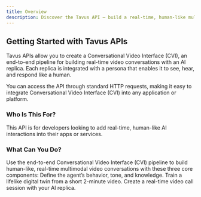 ```yaml
---
title: Overview
description: Discover the Tavus API — build a real-time, human-like multimodal video conversation with a replica.
---
```

## Getting Started with Tavus APIs
Tavus APIs allow you to create a Conversational Video Interface (CVI), an end-to-end pipeline for building real-time video conversations with an AI replica. Each replica is integrated with a persona that enables it to see, hear, and respond like a human.

You can access the API through standard HTTP requests, making it easy to integrate Conversational Video Interface (CVI) into any application or platform.
### Who Is This For?
This API is for developers looking to add real-time, human-like AI interactions into their apps or services.

### What Can You Do?
Use the end-to-end Conversational Video Interface (CVI) pipeline to build human-like, real-time multimodal video conversations with these three core components:
<CardGroup cols={3}>
  <Card title="Persona" icon="heart-pulse" href="/api-reference/personas/create-persona">
    Define the agent’s behavior, tone, and knowledge.
  </Card>
  <Card title="Replica" icon="user-group" href="/api-reference/phoenix-replica-model/create-replica">
    Train a lifelike digital twin from a short 2-minute video.
  </Card>
  <Card title="Conversation" icon="video" href="/api-reference/conversations/create-conversation">
    Create a real-time video call session with your AI replica.
  </Card>
</CardGroup>
